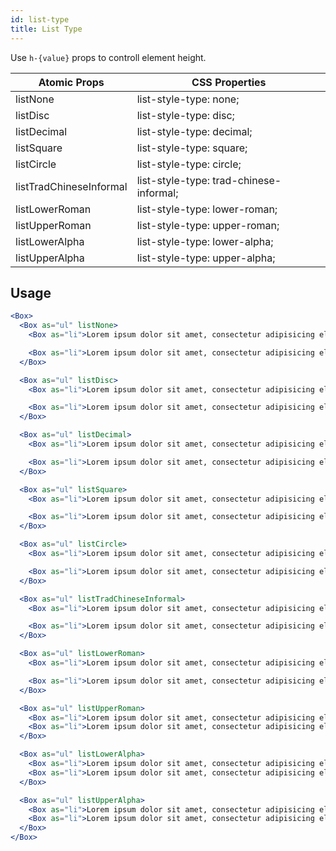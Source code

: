 ```yaml
---
id: list-type
title: List Type
---
```


Use `h-{value}` props to controll element height.

| Atomic Props            | CSS Properties                          |
| ----------------------- | --------------------------------------- |
| listNone                | list-style-type: none;                  |
| listDisc                | list-style-type: disc;                  |
| listDecimal             | list-style-type: decimal;               |
| listSquare              | list-style-type: square;                |
| listCircle              | list-style-type: circle;                |
| listTradChineseInformal | list-style-type: trad-chinese-informal; |
| listLowerRoman          | list-style-type: lower-roman;           |
| listUpperRoman          | list-style-type: upper-roman;           |
| listLowerAlpha          | list-style-type: lower-alpha;           |
| listUpperAlpha          | list-style-type: upper-alpha;           |

## Usage

```jsx live
<Box>
  <Box as="ul" listNone>
    <Box as="li">Lorem ipsum dolor sit amet, consectetur adipisicing elit</Box>

    <Box as="li">Lorem ipsum dolor sit amet, consectetur adipisicing elit</Box>
  </Box>

  <Box as="ul" listDisc>
    <Box as="li">Lorem ipsum dolor sit amet, consectetur adipisicing elit</Box>

    <Box as="li">Lorem ipsum dolor sit amet, consectetur adipisicing elit</Box>
  </Box>

  <Box as="ul" listDecimal>
    <Box as="li">Lorem ipsum dolor sit amet, consectetur adipisicing elit</Box>

    <Box as="li">Lorem ipsum dolor sit amet, consectetur adipisicing elit</Box>
  </Box>

  <Box as="ul" listSquare>
    <Box as="li">Lorem ipsum dolor sit amet, consectetur adipisicing elit</Box>

    <Box as="li">Lorem ipsum dolor sit amet, consectetur adipisicing elit</Box>
  </Box>

  <Box as="ul" listCircle>
    <Box as="li">Lorem ipsum dolor sit amet, consectetur adipisicing elit</Box>

    <Box as="li">Lorem ipsum dolor sit amet, consectetur adipisicing elit</Box>
  </Box>

  <Box as="ul" listTradChineseInformal>
    <Box as="li">Lorem ipsum dolor sit amet, consectetur adipisicing elit</Box>

    <Box as="li">Lorem ipsum dolor sit amet, consectetur adipisicing elit</Box>
  </Box>

  <Box as="ul" listLowerRoman>
    <Box as="li">Lorem ipsum dolor sit amet, consectetur adipisicing elit</Box>

    <Box as="li">Lorem ipsum dolor sit amet, consectetur adipisicing elit</Box>
  </Box>

  <Box as="ul" listUpperRoman>
    <Box as="li">Lorem ipsum dolor sit amet, consectetur adipisicing elit</Box>
    <Box as="li">Lorem ipsum dolor sit amet, consectetur adipisicing elit</Box>
  </Box>

  <Box as="ul" listLowerAlpha>
    <Box as="li">Lorem ipsum dolor sit amet, consectetur adipisicing elit</Box>
    <Box as="li">Lorem ipsum dolor sit amet, consectetur adipisicing elit</Box>
  </Box>

  <Box as="ul" listUpperAlpha>
    <Box as="li">Lorem ipsum dolor sit amet, consectetur adipisicing elit</Box>
    <Box as="li">Lorem ipsum dolor sit amet, consectetur adipisicing elit</Box>
  </Box>
</Box>
```
